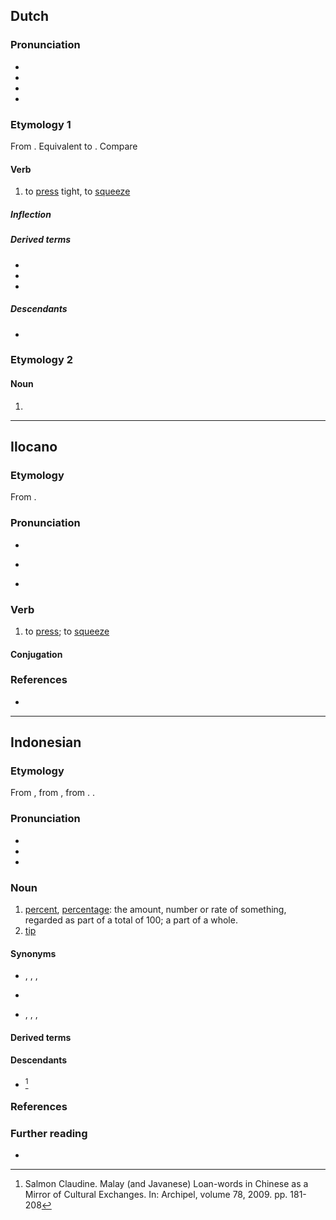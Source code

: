 ==Dutch==

===Pronunciation===
* {{IPA|nl|/ˈpɛrsə(n)/}}
* {{audio|nl|Nl-persen.ogg|Audio}}
* {{hyphenation|nl|per|sen}}
* {{rhymes|nl|ɛrsən|s=2}}

===Etymology 1===
From {{inh|nl|dum|persen}}. Equivalent to {{affix|nl|pers|-en|id2=denominative}}. Compare {{cog|en|pierce}}

====Verb====
{{nl-verb}}

# to [[press]] tight, to [[squeeze]]

=====Inflection=====
{{nl-conj-wk|pers}}

=====Derived terms=====
* {{l|nl|afpersen}}
* {{l|nl|uitpersen}}
* {{l|nl|perslucht}}

=====Descendants=====
* {{desc|af|pers}}

===Etymology 2===
{{nonlemma}}

====Noun====
{{head|nl|noun form}}

# {{nl-noun form of|pl|pers}}

----

==Ilocano==

===Etymology===
From {{af|ilo|perres|-en}}.

===Pronunciation===
* {{hyph|ilo|per|sen}}
* {{a|Amianan}} {{IPA|ilo|/pɛrˈsɛn/}}
* {{a|Abagatan}} {{IPA|ilo|/pɯrˈsɯn/}}

===Verb===
{{ilo-verb|persén|pinerres|perpersen|pinerperres|persento}}

# to [[press]]; to [[squeeze]]

====Conjugation====
{{ilo-infl-en|p|e|r|s|res}}

===References===
* {{cite book |first=Carl Ralph Galvez |last=Rubino |year=2000 |title=Ilocano Dictionary and Grammar: Ilocano-English, English-Ilocano |location=Honolulu |publisher=University of Hawaii Press |page=454}}
----

==Indonesian==

===Etymology===
From {{bor|id|nl|percent}}, from {{der|id|it|percento}}, from {{der|id|NL.|[[per]] [[centum]]|t=by the hundred}}. {{doublet|id|prosen}}.

===Pronunciation===
* {{IPA|id|/pərˈsɛn/}}
* {{hyphenation|id|pêr|sèn}}
* {{rhymes|id|ərsen|sen|en}}

===Noun===
{{id-noun}}

# [[percent]], [[percentage]]: the amount, number or rate of something, regarded as part of a total of 100; a part of a whole.
# [[tip]]

====Synonyms====
* {{sense|percent}} {{l|id|peratus}}, {{l|id|prosen}}, {{l|id|perseratus}}, {{l|id|seperseratus}}
* {{sense|percent}} {{l|ms|peratus}} {{q|Brunei|Malaysia|Singapore}}
* {{sense|tip}} {{l|id|hadiah}}, {{l|id|pemberian}}, {{l|id|uang sirih}}, {{l|id|uang rokok}}

====Derived terms====
{{der4|id|
| memerseni
| memersenkan
| persenan
|}}

====Descendants====
* {{desc|zh|bor=1|八仙|tr=pat-sian|t=percent, percentage, tip}}<ref>Salmon Claudine. Malay (and Javanese) Loan-words in Chinese as a Mirror of Cultural Exchanges. In: Archipel, volume 78, 2009. pp. 181-208</ref>

===References===
<references/>

===Further reading===
* {{R:KBBI Daring}}